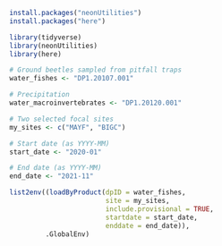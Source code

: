 ```r
install.packages("neonUtilities")
install.packages("here")

library(tidyverse)
library(neonUtilities)
library(here)
```
```r
# Ground beetles sampled from pitfall traps
water_fishes <- "DP1.20107.001"

# Precipitation
water_macroinvertebrates <- "DP1.20120.001"

# Two selected focal sites
my_sites <- c("MAYF", "BIGC")

# Start date (as YYYY-MM)
start_date <- "2020-01"

# End date (as YYYY-MM)
end_date <- "2021-11"

```

```r

list2env((loadByProduct(dpID = water_fishes, 
                        site = my_sites, 
                        include.provisional = TRUE,
                        startdate = start_date,
                        enddate = end_date)),
         .GlobalEnv)

```


